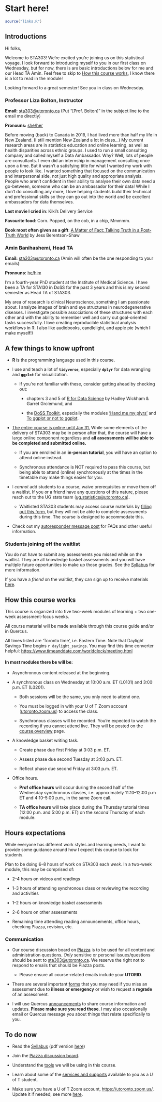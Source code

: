 # Start here!

```r
source("links.R")
```

## Introductions

Hi folks,

Welcome to STA303! We're excited you're joining us on this statistical voyage. I look forward to introducing myself to you in our first class on Wednesday, but for now, there is are basic introductions below for me and our Head TA Amin. Feel free to skip to [How this course works](#howthiscourseworks), I know there is a lot to read in the module!

Looking forward to a great semester! See you in class on Wednesday.

### Professor Liza Bolton, Instructor

**Email:** [sta303\@utoronto.ca](mailto:sta303@utoronto.ca) (Put "[Prof. Bolton]" in the subject line to the email me directly)

**Pronouns:** [she/her](https://www.mypronouns.org/she-her)

Before moving (back) to Canada in 2019, I had lived more than half my life in New Zealand. (I still mention New Zealand a lot in class...) My current research areas are in statistics education and online learning, as well as health disparities across ethnic groups. I used to run a small consulting company and called myself a Data Ambassador. Why? Well, lots of people are consultants. I even did an internship in management consulting once upon a time. But it wasn't a satisfying title for what I wanted my work with people to look like. I wanted something that focused on the communication and interpersonal side, not just high quality and appropriate analysis. People who aren't confident in their ability to analyse their own data need a go-between, someone who can be an ambassador for their data! While I don't do consulting any more, I love helping students build their technical and professional skills so they can go out into the world and be excellent ambassadors for data themselves.

**Last movie I cried in**: Kiki's Delivery Service

**Favourite food**: Corn. Popped, on the cob, in a chip, Mmmmm.

**Book most often given as a gift**: [A Matter of Fact: Talking Truth in a Post-Truth World](https://www.goodreads.com/book/show/41123067-a-matter-of-fact) by Jess Berentson-Shaw

### Amin Banihashemi, Head TA

**Email:** [sta303\@utoronto.ca](mailto:sta303@utoronto.ca) (Amin will often be the one responding to your emails)

**Pronouns:** [he/him](https://www.mypronouns.org/he-him)

I'm a fourth-year PhD student at the Institute of Medical Science. I have been a TA for STA130 in DoSS for the past 3 years and this is my second semester as Head TA of STA303.

My area of research is clinical Neuroscience, something I am passionate about. I analyze images of brain and eye structures in neurodegenerative diseases. I investigate possible associations of these structures with each other and with the ability to remember well and carry out goal-oriented tasks successfully. I love creating reproducible statistical analysis workflows in R. I also like audiobooks, candlelight, and apple pie (which I make myself!)

## A few things to know upfront

-   **R** is the programming language used in this course.

-   I use and teach a lot of **`tidyverse`**, especially **`dplyr`** for data wrangling and **`ggplot`** for visualization.

    -   If you're not familiar with these, consider getting ahead by checking out:

        -   chapters 3 and 5 of [R for Data Science](https://r4ds.had.co.nz/) by Hadley Wickham & Garret Grolemund, and

        -   the [DoSS Toolkit](https://dosstoolkit.com/), especially the modules ['Hand me my plyrs'](https://dosstoolkit.com/#hand-me-my-plyrs) and [To ggplot or not to ggplot](https://dosstoolkit.com/#to-ggplot-or-not-to-ggplot).

-   [The entire course is online until Jan 31.](https://www.utoronto.ca/utogether/covid-19-planning-update) While some elements of the delivery of STA303 may be in person after that, the course will have a large online component regardless and **all assessments will be able to be completed and submitted online.**

    -   If you are enrolled in an **in-person tutorial**, you will have an option to attend online instead.

    -   Synchronous attendance is NOT required to pass this course, but being able to attend (online) synchronously at the times in the timetable may make things easier for you.

-   I *cannot* add students to a course, waive prerequisites or move them off a waitlist. If you or a friend have any questions of this nature, please reach out to the UG stats team ([ug.statistics\@utoronto.ca](mailto:ug.statistics@utoronto.ca)).

    -   Waitlisted STA303 students may access course materials by [filling out this form](https://forms.office.com/r/sKWPFFE2Cd), but they will not be able to complete assessments during this time. The course is designed to accommodate this.

-   Check out my [autoresponder message post](https://www.lizabolton.com/autoresponder.html) for FAQs and other useful information.

### Students joining off the waitlist

You do not have to submit any assessments you missed while on the waitlist. They are all knowledge basket assessments and you will have multiple future opportunities to make up those grades. See the [Syllabus](#syllabus) for more information.

If you have a *friend* on the waitlist, they can sign up to receive materials [here](https://forms.office.com/r/sKWPFFE2Cd).

## How this course works {#howthiscourseworks}

This course is organized into five two-week modules of learning + two one-week assessment-focus weeks.

All course material will be made available through this course guide and/or in Quercus.

All times listed are 'Toronto time', i.e. Eastern Time. Note that Daylight Savings Time begins `r daylight_savings`. You may find this time converter helpful: <https://www.timeanddate.com/worldclock/meeting.html>

#### **In most modules there be will be:**

-   Asynchronous content released at the beginning.

-   A synchronous class on Wednesday at 10:00 a.m. ET (L0101) and 3:00 p.m. ET (L0201).

    -   Both sessions will be the same, you only need to attend one.

    -   You must be logged in with your U of T Zoom account ([utoronto.zoom.us](https://utoronto.zoom.us)) to access the class.

    -   Synchronous classes will be recorded. You're expected to watch the recording if you cannot attend live. They will be posted on the [course overview](`r course_overview`) page.

-   A knowledge basket writing task.

    -   Create phase due first Friday at 3:03 p.m. ET.

    -    Assess phase due second Tuesday at 3:03 p.m. ET.

    -   Reflect phase due second Friday at 3:03 p.m. ET.

-   Office hours.

    -   __Prof office hours__ will occur during the second half of the Wednesday synchronous classes, i.e. approximately 11:10--12:00 p.m ET and 4:10--5:00 p.m., in the same Zoom call.

    -   __TA office hours__ will take place during the Thursday tutorial times (12:00 p.m. and 5:00 p.m. ET) on the _second_ Thursday of each module.

## Hours expectations

While everyone has different work styles and learning needs, I want to provide some guidance around how I expect this course to look for students.

Plan to be doing 6--8 hours of work on STA303 each *week.* In a two-week module, this may be comprised of:

-   2--4 hours on videos and readings

-   1--3 hours of attending synchronous class or reviewing the recording and activities

-   1--2 hours on knowledge basket assessments

-   2--6 hours on other assessments

-   Remaining time attending reading announcements, office hours, checking Piazza, revision, etc.

### Communication

-   Our course discussion board on [Piazza](`r piazza`) is to be used for all content and administration questions. *Only* sensitive or personal issues/questions should be sent to [sta303\@utoronto.ca](mailto:sta303@utoronto.ca). We reserve the right not to respond to emails that should be Piazza posts.

    -   Please ensure all course-related emails include your **UTORID**. 

-   There are several important [forms](#forms) that you may need if you miss an assessment due to **illness or emergency** or wish to request a **regrade** of an assessment.

-   I will use Quercus [announcements](`r announcements`) to share course information and updates. **Please make sure you read these**. I may also occasionally email or Quercus message you about things that relate specifically to you.

## To do now

-   Read the [Syllabus](#syllabus) (pdf version [here](`r syllabus_pdf`))

-   Join the [Piazza discussion board](`r piazza`).

-   Understand the [tools](#course-tools-overview) we will be using in this course.

-   Learn about some of the [services and supports](#student-support-services-and-resources) available to you as a U of T student.

-   Make sure you have a U of T Zoom account, <https://utoronto.zoom.us/>. Update it if needed, see more [here](#zoom-zoom-zoom-zoom).

